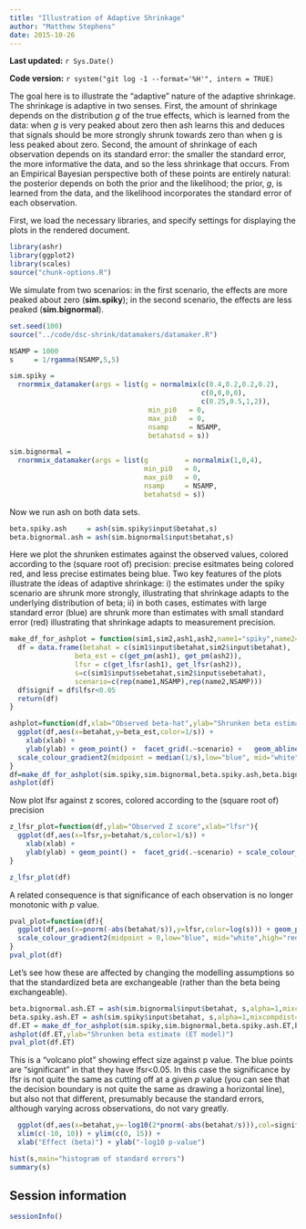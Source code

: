 ```yaml
---
title: "Illustration of Adaptive Shrinkage"
author: "Matthew Stephens"
date: 2015-10-26
---
```


**Last updated:** `r Sys.Date()`

**Code version:** `r system("git log -1 --format='%H'", intern = TRUE)`

The goal here is to illustrate the "adaptive" nature of the adaptive
shrinkage. The shrinkage is adaptive in two senses. First, the amount
of shrinkage depends on the distribution $g$ of the true effects,
which is learned from the data: when $g$ is very peaked about zero
then ash learns this and deduces that signals should be more strongly
shrunk towards zero than when g is less peaked about zero.  Second,
the amount of shrinkage of each observation depends on its standard
error: the smaller the standard error, the more informative the data,
and so the less shrinkage that occurs. From an Empirical Bayesian
perspective both of these points are entirely natural: the posterior
depends on both the prior and the likelihood; the prior, $g$, is
learned from the data, and the likelihood incorporates the standard
error of each observation.

First, we load the necessary libraries, and specify settings for
displaying the plots in the rendered document.

```r
library(ashr)
library(ggplot2)
library(scales)
source("chunk-options.R")
```

We simulate from two scenarios: in the first scenario, the effects are more
peaked about zero (**sim.spiky**); in the second scenario, the effects are
less peaked (**sim.bignormal**).

```r
set.seed(100)
source("../code/dsc-shrink/datamakers/datamaker.R")

NSAMP = 1000
s     = 1/rgamma(NSAMP,5,5)

sim.spiky =
  rnormmix_datamaker(args = list(g = normalmix(c(0.4,0.2,0.2,0.2),
                                               c(0,0,0,0),
                                               c(0.25,0.5,1,2)),
                                  min_pi0   = 0,
                                  max_pi0   = 0,
                                  nsamp     = NSAMP,
                                  betahatsd = s))

sim.bignormal =
  rnormmix_datamaker(args = list(g         = normalmix(1,0,4),
                                 min_pi0   = 0,
                                 max_pi0   = 0,
                                 nsamp     = NSAMP,
                                 betahatsd = s))
```

Now we run ash on both data sets.

```r
beta.spiky.ash     = ash(sim.spiky$input$betahat,s)
beta.bignormal.ash = ash(sim.bignormal$input$betahat,s)
```

Here we plot the shrunken estimates against the observed values, colored
according to the (square root of) precision: precise esitmates being colored red, and less precise estimates being blue. Two key features of the plots
illustrate the ideas of adaptive shrinkage: i) the estimates under the spiky scenario are shrunk more strongly, illustrating that shrinkage adapts to the underlying distribution of beta; ii) in both cases, estimates with large standard error (blue) are shrunk more than estimates with small standard error (red) illustrating that shrinkage adapts to measurement precision.


```r
make_df_for_ashplot = function(sim1,sim2,ash1,ash2,name1="spiky",name2="big-normal"){
  df = data.frame(betahat = c(sim1$input$betahat,sim2$input$betahat),
                beta_est = c(get_pm(ash1), get_pm(ash2)),
                lfsr = c(get_lfsr(ash1), get_lfsr(ash2)),
                s=c(sim1$input$sebetahat,sim2$input$sebetahat),
                scenario=c(rep(name1,NSAMP),rep(name2,NSAMP)))
  df$signif = df$lfsr<0.05
  return(df)
}

ashplot=function(df,xlab="Observed beta-hat",ylab="Shrunken beta estimate"){
  ggplot(df,aes(x=betahat,y=beta_est,color=1/s)) +
    xlab(xlab) +
    ylab(ylab) + geom_point() +  facet_grid(.~scenario) +   geom_abline(intercept=0,slope=1) +
  scale_colour_gradient2(midpoint = median(1/s),low="blue", mid="white",high="red",space="Lab")  +coord_fixed(ratio=1)
}
df=make_df_for_ashplot(sim.spiky,sim.bignormal,beta.spiky.ash,beta.bignormal.ash)
ashplot(df)
```

Now plot lfsr against z scores, colored
according to the (square root of) precision



```r

z_lfsr_plot=function(df,ylab="Observed Z score",xlab="lfsr"){
  ggplot(df,aes(x=lfsr,y=betahat/s,color=1/s)) +
    xlab(xlab) +
    ylab(ylab) + geom_point() +  facet_grid(.~scenario) + scale_colour_gradient2(midpoint = median(1/s),low="blue", mid="white",high="red",space="Lab")
}

z_lfsr_plot(df)
```

A related consequence is that significance of each observation is no longer monotonic with $p$ value.

```r
pval_plot=function(df){
  ggplot(df,aes(x=pnorm(-abs(betahat/s)),y=lfsr,color=log(s))) + geom_point() +  facet_grid(.~scenario) +xlim(c(0, 0.025)) + xlab("p value") + ylab("lfsr") +
  scale_colour_gradient2(midpoint = 0,low="blue", mid="white",high="red")
}
pval_plot(df)
```

Let's see how these are affected by changing the modelling assumptions so that
the standardized beta are exchangeable (rather than the beta being exchangeable).
```r
beta.bignormal.ash.ET = ash(sim.bignormal$input$betahat, s,alpha=1,mixcompdist="normal")
beta.spiky.ash.ET = ash(sim.spiky$input$betahat, s,alpha=1,mixcompdist="normal")
df.ET = make_df_for_ashplot(sim.spiky,sim.bignormal,beta.spiky.ash.ET,beta.bignormal.ash.ET)
ashplot(df.ET,ylab="Shrunken beta estimate (ET model)")
pval_plot(df.ET)
```

This is a "volcano plot" showing effect size against p value. The blue points are "significant" in that they have lfsr<0.05. In this case the significance by lfsr is not quite the same as cutting off at a given $p$ value (you can see that the decision boundary is not quite the same as drawing a horizontal line), but also not that different, presumably because the standard errors, although varying across observations, do not vary greatly.
```r
  ggplot(df,aes(x=betahat,y=-log10(2*pnorm(-abs(betahat/s))),col=signif)) + geom_point(alpha=1,size=1.75) +  facet_grid(.~scenario) + theme(legend.position = "none") +
  xlim(c(-10, 10)) + ylim(c(0, 15)) +
  xlab("Effect (beta)") + ylab("-log10 p-value")
```

```r
hist(s,main="histogram of standard errors")
summary(s)
```


## Session information

```r
sessionInfo()
```
